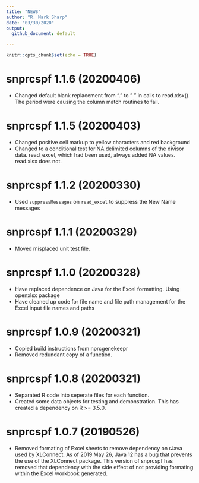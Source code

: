 ```yaml
---
title: "NEWS"
author: "R. Mark Sharp"
date: "03/30/2020"
output:
  github_document: default

---
```


  ```r
knitr::opts_chunk$set(echo = TRUE)
```

# snprcspf 1.1.6 (20200406)
-   Changed default blank replacement from "." to " " in calls to read.xlsx().
    The period were causing the column match routines to fail.

# snprcspf 1.1.5 (20200403)
-   Changed positive cell markup to yellow characters and red background
-   Changed to a conditional test for NA delimited columns of the divisor data.
    read_excel, which had been used, always added NA values. read.xlsx does not.

# snprcspf 1.1.2 (20200330)
-   Used `suppressMessages` on `read_excel` to suppress the New Name messages

# snprcspf 1.1.1 (20200329)
-   Moved misplaced unit test file.
    
# snprcspf 1.1.0 (20200328)
-   Have replaced dependence on Java for the Excel formatting. Using openxlsx
    package
-   Have cleaned up code for file name and file path management for the Excel
    input file names and paths

# snprcspf 1.0.9 (20200321)
-   Copied build instructions from nprcgenekeepr
-   Removed redundant copy of a function.

# snprcspf 1.0.8 (20200321)
-   Separated R code into seperate files for each function.
-   Created some data objects for testing and demonstration. This has
    created a dependency on R >= 3.5.0.

# snprcspf 1.0.7 (20190526)
-   Removed formating of Excel sheets to remove dependency on rJava used by
    XLConnect.
    As of 2019 May 26, Java 12 has a bug 
    \url{https://bugs.openjdk.java.net/browse/JDK-8221530} that prevents 
    the use of the XLConnect package. This version of snprcspf has removed 
    that dependency with the side effect of not providing formating within 
    the Excel workbook generated.

